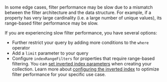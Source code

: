 In some edge cases, filter performance may be slow due to a mismatch between the filter architecture and the data structure. For example, if a property has very large cardinality (i.e. a large number of unique values), its range-based filter performance may be slow.

If you are experiencing slow filter performance, you have several options:

- Further restrict your query by adding more conditions to the `where` operator
- Add a `limit` parameter to your query
- Configure `indexRangeFilters` for properties that require range-based filtering. You can [set inverted index parameters](/weaviate/manage-collections/inverted-index#set-inverted-index-parameters) when creating your collection. Learn more about [configuring the inverted index](/weaviate/concepts/indexing/inverted-index#configure-inverted-indexes) to optimize filter performance for your specific use case.
